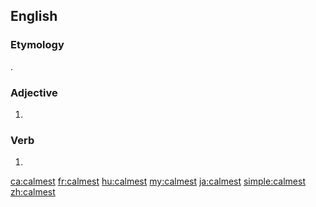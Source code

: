 ==English==

===Etymology===
{{suffix|calm|est|lang=en}}.

===Adjective===
{{head|en|adjective superlative form}}

# {{en-superlative of|calm}}

===Verb===
{{head|en|verb form}}

# {{en-archaic second-person singular of|calm|lang=en}}

[[ca:calmest]]
[[fr:calmest]]
[[hu:calmest]]
[[my:calmest]]
[[ja:calmest]]
[[simple:calmest]]
[[zh:calmest]]